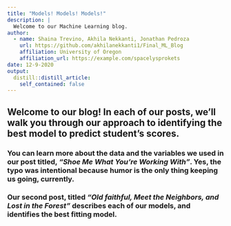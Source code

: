 ```yaml
---
title: "Models! Models! Models!"
description: |
  Welcome to our Machine Learning blog. 
author:
  - name: Shaina Trevino, Akhila Nekkanti, Jonathan Pedroza 
    url: https://github.com/akhilanekkanti1/Final_ML_Blog
    affiliation: University of Oregon
    affiliation_url: https://example.com/spacelysprokets
date: 12-9-2020
output:
  distill::distill_article:
    self_contained: false
---
```


## Welcome to our blog! In each of our posts, we'll walk you through our approach to identifying the best model to predict student's scores. 

### You can learn more about the data and the variables we used in our post titled, *"Shoe Me What You're Working With"*. Yes, the typo was intentional because humor is the only thing keeping us going, currently. 

### Our second post, titled *"Old faithful, Meet the Neighbors, and Lost in the Forest"* describes each of our models, and identifies the best fitting model.



